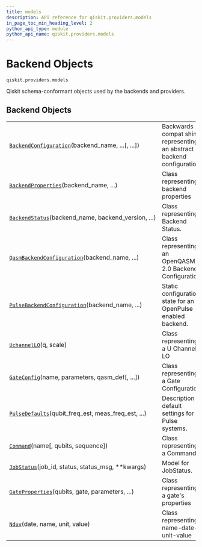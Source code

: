 ```yaml
---
title: models
description: API reference for qiskit.providers.models
in_page_toc_min_heading_level: 2
python_api_type: module
python_api_name: qiskit.providers.models
---
```


<span id="module-qiskit.providers.models" />

<span id="qiskit-providers-models" />

<span id="backend-objects-qiskit-providers-models" />

# Backend Objects

<span id="module-qiskit.providers.models" />

`qiskit.providers.models`

Qiskit schema-conformant objects used by the backends and providers.

## Backend Objects

|                                                                                                                                                          |                                                                       |
| -------------------------------------------------------------------------------------------------------------------------------------------------------- | --------------------------------------------------------------------- |
| [`BackendConfiguration`](qiskit.providers.models.BackendConfiguration "qiskit.providers.models.BackendConfiguration")(backend\_name, ...\[, ...])        | Backwards compat shim representing an abstract backend configuration. |
| [`BackendProperties`](qiskit.providers.models.BackendProperties "qiskit.providers.models.BackendProperties")(backend\_name, ...)                         | Class representing backend properties                                 |
| [`BackendStatus`](qiskit.providers.models.BackendStatus "qiskit.providers.models.BackendStatus")(backend\_name, backend\_version, ...)                   | Class representing Backend Status.                                    |
| [`QasmBackendConfiguration`](qiskit.providers.models.QasmBackendConfiguration "qiskit.providers.models.QasmBackendConfiguration")(backend\_name, ...)    | Class representing an OpenQASM 2.0 Backend Configuration.             |
| [`PulseBackendConfiguration`](qiskit.providers.models.PulseBackendConfiguration "qiskit.providers.models.PulseBackendConfiguration")(backend\_name, ...) | Static configuration state for an OpenPulse enabled backend.          |
| [`UchannelLO`](qiskit.providers.models.UchannelLO "qiskit.providers.models.UchannelLO")(q, scale)                                                        | Class representing a U Channel LO                                     |
| [`GateConfig`](qiskit.providers.models.GateConfig "qiskit.providers.models.GateConfig")(name, parameters, qasm\_def\[, ...])                             | Class representing a Gate Configuration                               |
| [`PulseDefaults`](qiskit.providers.models.PulseDefaults "qiskit.providers.models.PulseDefaults")(qubit\_freq\_est, meas\_freq\_est, ...)                 | Description of default settings for Pulse systems.                    |
| [`Command`](qiskit.providers.models.Command "qiskit.providers.models.Command")(name\[, qubits, sequence])                                                | Class representing a Command.                                         |
| [`JobStatus`](qiskit.providers.models.JobStatus "qiskit.providers.models.JobStatus")(job\_id, status, status\_msg, \*\*kwargs)                           | Model for JobStatus.                                                  |
| [`GateProperties`](qiskit.providers.models.GateProperties "qiskit.providers.models.GateProperties")(qubits, gate, parameters, ...)                       | Class representing a gate's properties                                |
| [`Nduv`](qiskit.providers.models.Nduv "qiskit.providers.models.Nduv")(date, name, unit, value)                                                           | Class representing name-date-unit-value                               |

